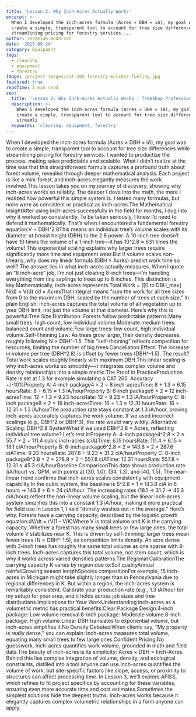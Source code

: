 ```yaml
---
title: 'Lesson 2: Why Inch-Acres Actually Works'
excerpt: >-
  When I developed the inch-acres formula (Acres × DBH = iA), my goal was to
  create a simple, transparent tool to account for tree size differences while
  streamlining pricing for forestry services....
author: Jeremiah Anderson
date: '2025-09-24'
category: Equipment
tags:
  - clearing
  - equipment
  - forestry
image: /project-images/cat-265-forestry-mulcher-fueling.jpg
featured: true
readTime: 5 min read
seo:
  title: 'Lesson 2: Why Inch-Acres Actually Works | TreeShop Professional Services'
  description: >-
    When I developed the inch-acres formula (Acres × DBH = iA), my goal was to
    create a simple, transparent tool to account for tree size differences while
    streamli
  keywords: 'clearing, equipment, forestry'
---
```

When I developed the inch-acres formula (Acres × DBH = iA), my goal was to create a simple, transparent tool to account for tree size differences while streamlining pricing for forestry services. I wanted to productize the process, making sales predictable and scalable. What I didn’t realize at the time was that this straightforward formula captures a profound truth about forest volume, revealed through deeper mathematical analysis. Each project is like a mini-forest, and inch-acres elegantly measures the work involved.This lesson takes you on my journey of discovery, showing why inch-acres works so reliably. The deeper I dove into the math, the more I realized how powerful this simple system is. I tested many formulas, but none were as consistent or practical as inch-acres.The Mathematical InsightAfter using inch-acres successfully in the field for months, I dug into why it worked so consistently. To be taken seriously, I knew I’d need to defend it mathematically. That’s when I encountered a fundamental forestry equation:V ∝ DBH^2.8This means an individual tree’s volume scales with its diameter at breast height (DBH) to the 2.8 power. A 10-inch tree doesn’t have 10 times the volume of a 1-inch tree—it has 10^2.8 ≈ 631 times the volume! This exponential scaling explains why larger trees require significantly more time and equipment wear.But if volume scales non-linearly, why does my linear formula (DBH × Acres) predict work time so well? The answer lies in what inch-acres actually measures. When I quote an “8 inch-acre” job, I’m not just clearing 8-inch trees—I’m handling everything from tiny saplings to trees up to 8 inches. This distinction is key.Mathematically, inch-acres represents:Total Work = ∫[0 to DBH_max] N(d) × V(d) dd × AcresThat integral means “sum the work for all tree sizes from 0 to the maximum DBH, scaled by the number of trees at each size.” In plain English: inch-acres captures the total volume of all vegetation up to your DBH limit, not just the volume at that diameter. Here’s why this is powerful:Tree Size Distribution: Forests follow predictable patterns:Many small trees: high count, low individual volume.Moderate medium trees: balanced count and volume.Few large trees: low count, high individual volume.Self-Thinning Law: As trees grow larger, their density decreases, roughly following N ∝ DBH^-1.5. This “self-thinning” reflects competition for resources, limiting the number of big trees.Cancellation Effect: The increase in volume per tree (DBH^2.8) is offset by fewer trees (DBH^-1.5). The result? Total work scales roughly linearly with maximum DBH.This linear scaling is why inch-acres works so smoothly—it integrates complex volume and density relationships into a simple metric.The Proof in PracticeProduction Rate is set at 1.3 for example simulating a CAT 265. Accuracy +/-10%Property A: 4-inch package4 × 2 = 8 inch-acresTime: 8 ÷ 1.3 ≈ 6.15 hoursRate: 8 ÷ 6.15 ≈ 1.3 iA/hourProperty B: 6-inch package6 × 2 = 12 inch-acresTime: 12 ÷ 1.3 ≈ 9.23 hoursRate: 12 ÷ 9.23 ≈ 1.3 iA/hourProperty C: 8-inch package8 × 2 = 16 inch-acresTime: 16 ÷ 1.3 ≈ 12.31 hoursRate: 16 ÷ 12.31 ≈ 1.3 iA/hourThe production rate stays constant at 1.3 iA/hour, proving inch-acres accurately captures the work volume. If we used incorrect scalings (e.g., DBH^2 or DBH^3), the rate would vary wildly. Alternative Scaling: DBH^2.8 SystemWhat if we used DBH^2.8 × Acres, reflecting individual tree volume? Let’s test it:Property A: 4-inch package4^2.8 × 2 ≈ 55.7 × 2 = 111.4 cubic inch-acres (ciA)Time: 6.15 hoursRate: 111.4 ÷ 6.15 ≈ 18.1 ciA/hourProperty B: 6-inch package6^2.8 × 2 ≈ 143.8 × 2 = 287.6 ciATime: 9.23 hoursRate: 287.6 ÷ 9.23 ≈ 31.2 ciA/hourProperty C: 8-inch package8^2.8 × 2 ≈ 278.9 × 2 = 557.8 ciATime: 12.31 hoursRate: 557.8 ÷ 12.31 ≈ 45.3 ciA/hourBaseline ComparisonThis data shows production rate (iA/hour) vs. GPM, with points at (30, 1.0), (34, 1.3), and (40, 1.5). The near-linear trend confirms that inch-acres scales consistently with equipment capability.In the cubic system, the baseline is 6^2.8 × 1 ≈ 143.8 ciA in 6 hours → 143.8 ÷ 6 ≈ 24 ciA/hour. The increasing rates (18.1 → 31.2 → 45.3 ciA/hour) reflect the non-linear volume scaling, but the linear inch-acres system simplifies this into a constant 1.3 iA/hour, making it more practical for field use.In Lesson 1, I said “density washes out in the average.” Here’s why. Forests have a carrying capacity, described by the logistic growth equation:dV/dt = rV(1 - V/K)Where V is total volume and K is the carrying capacity. Whether a forest has many small trees or few large ones, the total volume V stabilizes near K. This is driven by self-thinning: larger trees mean fewer trees (N ∝ DBH^-1.5), as competition limits density. An acre dense with 3-inch trees has roughly the same total volume as one sparse with 8-inch trees. Inch-acres captures this total volume, not stem count, which is why it works across varied densities patterns.The Regional CalibrationThe carrying capacity K varies by region due to:Soil qualityAnnual rainfallGrowing season lengthSpecies compositionFor example, 15 inch-acres in Michigan might take slightly longer than in Pennsylvania due to regional differences in K. But within a region, the inch-acres system is remarkably consistent. Calibrate your production rate (e.g., 1.3 iA/hour for my setup) for your area, and it holds across job sizes and tree distributions.Implications for Your WorkUnderstanding inch-acres as a volumetric metric has practical benefits:Clear Package Design:4-inch package: Low volume removal.6-inch package: Moderate volume.8-inch package: High volume.Linear DBH translates to exponential volume, but inch-acres simplifies it.No Density Debates:When clients say, “My property is really dense,” you can explain: inch-acres measures total volume, equating many small trees to few large ones.Confident Pricing:No guesswork. Inch-acres quantifies work volume, grounded in math and field data.The beauty of inch-acres is its simplicity: Acres × DBH = Inch-Acres. Behind this lies complex integration of volume, density, and ecological constraints, distilled into a tool anyone can use.Inch-acres quantifies the volume of work, but site-specific factors like slope, access, or proximity to structures can affect processing time. In Lesson 3, we’ll explore AFISS, which refines to fit project specifics by accounting for these variables, ensuring even more accurate time and cost estimates.Sometimes the simplest solutions hide the deepest truths. Inch-acres works because it elegantly captures complex volumetric relationships in a form anyone can apply.
